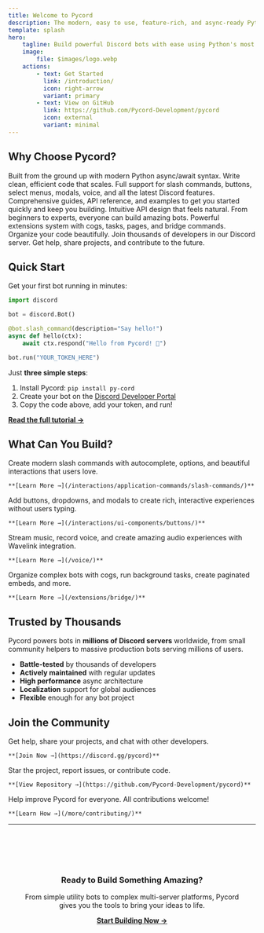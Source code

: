 ```yaml
---
title: Welcome to Pycord
description: The modern, easy to use, feature-rich, and async-ready Python library for Discord bots
template: splash
hero:
    tagline: Build powerful Discord bots with ease using Python's most intuitive Discord API wrapper
    image:
        file: $images/logo.webp
    actions:
        - text: Get Started
          link: /introduction/
          icon: right-arrow
          variant: primary
        - text: View on GitHub
          link: https://github.com/Pycord-Development/pycord
          icon: external
          variant: minimal
---
```



## Why Choose Pycord?

<CardGrid>
  <Card title="Modern & Async" icon="rocket">
    Built from the ground up with modern Python async/await syntax. Write clean, efficient code that scales.
  </Card>

<Card title="Feature-Rich" icon="star">
    Full support for slash commands, buttons, select menus, modals, voice, and all the latest Discord features.
</Card>

<Card title="Well Documented" icon="open-book">
    Comprehensive guides, API reference, and examples to get you started quickly and keep you building.
</Card>

<Card title="Easy to Use" icon="approve-check">
    Intuitive API design that feels natural. From beginners to experts, everyone can build amazing bots.
</Card>

<Card title="Extensible" icon="puzzle">
    Powerful extensions system with cogs, tasks, pages, and bridge commands. Organize your code beautifully.
</Card>

  <Card title="Active Community" icon="discord">
    Join thousands of developers in our Discord server. Get help, share projects, and contribute to the future.
  </Card>
</CardGrid>

## Quick Start

Get your first bot running in minutes:

```py
import discord

bot = discord.Bot()

@bot.slash_command(description="Say hello!")
async def hello(ctx):
    await ctx.respond("Hello from Pycord! 👋")

bot.run("YOUR_TOKEN_HERE")
```

Just **three simple steps**:

1. Install Pycord: `pip install py-cord`
2. Create your bot on the [Discord Developer Portal](https://discord.com/developers/applications)
3. Copy the code above, add your token, and run!

**[Read the full tutorial →](/getting-started/creating-your-first-bot/)**

## What Can You Build?

<CardGrid>
  <Card title="Interactive Slash Commands" icon="seti:todo">
    Create modern slash commands with autocomplete, options, and beautiful interactions that users love.

    **[Learn More →](/interactions/application-commands/slash-commands/)**

  </Card>

  <Card title="Engaging UI Components" icon="seti:html">
    Add buttons, dropdowns, and modals to create rich, interactive experiences without users typing.

    **[Learn More →](/interactions/ui-components/buttons/)**

  </Card>

  <Card title="Voice & Audio" icon="seti:audio">
    Stream music, record voice, and create amazing audio experiences with Wavelink integration.

    **[Learn More →](/voice/)**

  </Card>

  <Card title="Powerful Extensions" icon="seti:pipeline">
    Organize complex bots with cogs, run background tasks, create paginated embeds, and more.

    **[Learn More →](/extensions/bridge/)**

  </Card>
</CardGrid>

## Trusted by Thousands

Pycord powers bots in **millions of Discord servers** worldwide, from small community helpers to massive production bots serving millions of users.

<Card title="Production Ready" icon="approve-check-circle">

- **Battle-tested** by thousands of developers
- **Actively maintained** with regular updates
- **High performance** async architecture
- **Localization** support for global audiences
- **Flexible** enough for any bot project

</Card>

## Join the Community

<CardGrid>
  <Card title="Discord Server" icon="discord">
    Get help, share your projects, and chat with other developers.

    **[Join Now →](https://discord.gg/pycord)**

  </Card>

  <Card title="GitHub" icon="github">
    Star the project, report issues, or contribute code.

    **[View Repository →](https://github.com/Pycord-Development/pycord)**

  </Card>

  <Card title="Contributing" icon="heart">
    Help improve Pycord for everyone. All contributions welcome!

    **[Learn How →](/more/contributing/)**

  </Card>
</CardGrid>

---

<div style="text-align: center; margin-top: 3rem; padding: 2rem; background: var(--sl-color-bg-nav); border-radius: 0.5rem;">

### Ready to Build Something Amazing?

From simple utility bots to complex multi-server platforms, Pycord gives you the tools to bring your ideas to life.

**[Start Building Now →](/getting-started/creating-your-first-bot/)**

</div>
